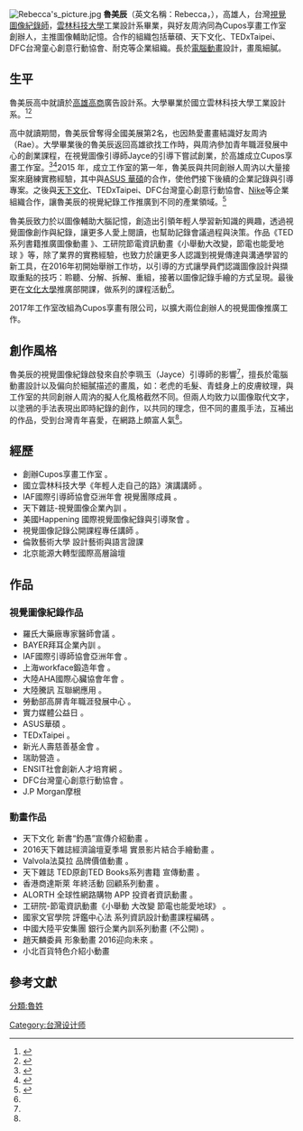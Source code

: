 [[File:Rebecca's_picture.jpg|thumb]]
'''魯美辰'''（英文名稱：Rebecca，{{bd|？||}}），高雄人，台灣[[視覺圖像紀錄師|視覺圖像紀錄師]]，[[國立雲林科技大學|雲林科技大學]]工業設計系畢業，與好友周汭同為Cupos享畫工作室創辦人，主推圖像輔助記憶。合作的組織包括華碩、天下文化、TEDxTaipei、DFC台灣童心創意行動協會、耐克等企業組織。長於[[電腦動畫|電腦動畫]]設計，畫風細膩。

== 生平 ==
魯美辰高中就讀於[[高雄市立高雄高級商業職業學校|高雄高商]]廣告設計系。大學畢業於國立雲林科技大學工業設計系。<ref name=ifashiontrend>{{Cite news|url=http://ifashiontrend.com/visual-recorder-cupos-rebecca-rae|title=[人物專訪] 兩位八年級年輕女孩用圖像紀錄畫出與眾不同的創業故事|last=coco|date=2016-04-29|newspaper=《瘋時尚資訊》~ Fashion & Lifestyle|accessdate=2017-03-11|language=zh-TW|archive-date=2020-08-14|archive-url=https://web.archive.org/web/20200814061528/https://www.ifashiontrend.com/visual-recorder-cupos-rebecca-rae/|dead-url=no}}</ref><ref>{{Citation|last=東森新聞 CH51|title=視覺圖像記錄師 「圖像思考世界」月入10萬|date=2016-07-24|url=https://www.youtube.com/watch?v=AbhuuXXl3fU&amp=&t=23s|accessdate=2017-03-11|archive-date=2017-03-13|archive-url=https://web.archive.org/web/20170313002813/https://www.youtube.com/watch?v=AbhuuXXl3fU&amp=&t=23s|dead-url=no}}</ref>

高中就讀期間，魯美辰曾奪得全國美展第2名，也因熱愛畫畫結識好友周汭（Rae）。大學畢業後的魯美辰返回高雄欲找工作時，與周汭參加青年職涯發展中心的創業課程，在視覺圖像引導師Jayce的引導下嘗試創業，於高雄成立Cupos享畫工作室。<ref>{{Cite news|url=https://www.taiwanjobs.gov.tw/internet/index/docDetail_frame.aspx?uid=241&pid=230&docid=28600&nohotkey=Y|title=2正妹勇於追夢|last=|first=|date=104/04/08|work=台灣就業通-青年職涯發展中心創業諮詢課程|accessdate=}}</ref><ref name=ltn1270900>{{Cite news|url=http://news.ltn.com.tw/news/life/breakingnews/1270900|title=2正妹勇於追夢 高中相約創業一圓美夢 - 生活 - 自由時報電子報|accessdate=2017-03-11|archive-date=2018-12-09|archive-url=https://web.archive.org/web/20181209023736/http://news.ltn.com.tw/news/life/breakingnews/1270900|dead-url=no}}</ref>2015 年，成立工作室的第一年，魯美辰與共同創辦人周汭以大量接案來磨練實務經驗，其中與[[華碩|ASUS 華碩]]的合作，使他們接下後續的企業記錄與引導專案。之後與[[天下文化|天下文化]]、TEDxTaipei、DFC台灣童心創意行動協會、[[耐克|Nike]]等企業組織合作，讓魯美辰的視覺紀錄工作推廣到不同的產業領域。<ref>{{Cite book|url=https://bookzone.cwgv.com.tw/authors/details/11037|title=作家-魯美辰|last=|first=|publisher=天下文化|year=|isbn=|location=|pages=|language=zh-Hant|chapter=魯美辰|access-date=2017-03-11|archive-date=2017-03-12|archive-url=https://web.archive.org/web/20170312071750/https://bookzone.cwgv.com.tw/authors/details/11037|dead-url=no}}</ref>

魯美辰致力於以圖像輔助大腦記憶，創造出引領年輕人學習新知識的興趣，透過視覺圖像創作與紀錄，讓更多人愛上閱讀，也幫助記錄會議過程與決策。作品《TED系列書籍推廣圖像動畫 》、工研院節電資訊動畫《小舉動大改變，節電也能愛地球 》等，除了業界的實務經驗，也致力於讓更多人認識到視覺傳達與溝通學習的新工具，在2016年初開始舉辦工作坊，以引導的方式讓學員們認識圖像設計與擷取重點的技巧：聆聽、分解、拆解、重組，接著以圖像記錄手繪的方式呈現。最後更在[[中國文化大學|文化大學]]推廣部開課，做系列的課程活動<ref name=ifashiontrend/>。

2017年工作室改組為Cupos享畫有限公司，以擴大兩位創辦人的視覺圖像推廣工作。

== 創作風格 ==
魯美辰的視覺圖像紀錄啟發來自於李珮玉（Jayce）引導師的影響<ref name=ifashiontrend/>，擅長於電腦動畫設計以及偏向於細膩描述的畫風，如：老虎的毛髮、青蛙身上的皮膚紋理，與工作室的共同創辦人周汭的擬人化風格截然不同。但兩人均致力以圖像取代文字，以塗鴉的手法表現出即時紀錄的創作，以共同的理念，但不同的畫風手法，互補出的作品，受到台灣青年喜愛，在網路上頗富人氣<ref name=ltn1270900/>。

==經歷==
* 創辦Cupos享畫工作室 。
* 國立雲林科技大學《年輕人走自己的路》演講講師 。
* IAF國際引導師協會亞洲年會 視覺團隊成員 。
* 天下雜誌-視覺圖像企業內訓 。
* 美國Happening 國際視覺圖像紀錄與引導聚會 。
* 視覺圖像記錄公開課程專任講師 。
* 倫敦藝術大學 設計藝術與語言證課
* 北京能源大轉型國際高層論壇

==作品==
===視覺圖像紀錄作品===
* 羅氏大藥廠專家醫師會議 。 
* BAYER拜耳企業內訓 。 
* IAF國際引導師協會亞洲年會 。
* 上海workface鍛造年會 。 
* 大陸AHA國際心臟協會年會 。 
* 大陸騰訊 互聯網應用 。 
* 勞動部高屏青年職涯發展中心 。 
* 實力媒體公益日 。 
* ASUS華碩 。
* TEDxTaipei 。 
* 新光人壽慈善基金會 。 
* 瑞助營造 。 
* ENSIT社會創新人才培育網 。 
* DFC台灣童心創意行動協會 。 
* J.P Morgan摩根

===動畫作品===
* 天下文化 新書“釣愚”宣傳介紹動畫 。 
* 2016天下雜誌經濟論壇夏季場 實景影片結合手繪動畫 。 
* Valvola法莫拉 品牌價值動畫 。 
* 天下雜誌 TED原創TED Books系列書籍 宣傳動畫 。 
* 香港商達斯萊 年終活動 回顧系列動畫 。
* ALORTH  全球性網路購物 APP  投資者資訊動畫 。 
* 工研院-節電資訊動畫《小舉動 大改變 節電也能愛地球》 。 
* 國家文官學院 評鑑中心法 系列資訊設計動畫課程編碼 。 
* 中國大陸平安集團  銀行企業內訓系列動畫 (不公開) 。 
* 趙天麟委員 形象動畫 2016迎向未來 。 
* 小北百貨特色介紹小動畫

== 參考文獻 ==
<references />

[[Category:台灣设计师|Category:台灣设计师]]
[[分類:魯姓|分類:魯姓]]